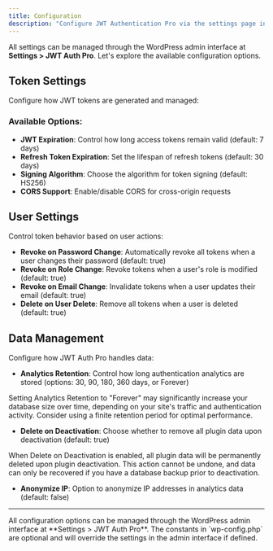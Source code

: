 ```yaml
---
title: Configuration
description: "Configure JWT Authentication Pro via the settings page in WordPress"
---
```


All settings can be managed through the WordPress admin interface at **Settings > JWT Auth Pro**. Let's explore the available configuration options.

## Token Settings

Configure how JWT tokens are generated and managed:

### Available Options:

- **JWT Expiration**: Control how long access tokens remain valid (default: 7 days)
- **Refresh Token Expiration**: Set the lifespan of refresh tokens (default: 30 days)
- **Signing Algorithm**: Choose the algorithm for token signing (default: HS256)
- **CORS Support**: Enable/disable CORS for cross-origin requests

## User Settings

Control token behavior based on user actions:

- **Revoke on Password Change**: Automatically revoke all tokens when a user changes their password (default: true)
- **Revoke on Role Change**: Revoke tokens when a user's role is modified (default: true)
- **Revoke on Email Change**: Invalidate tokens when a user updates their email (default: true)
- **Delete on User Delete**: Remove all tokens when a user is deleted (default: true)

## Data Management

Configure how JWT Auth Pro handles data:

- **Analytics Retention**: Control how long authentication analytics are stored (options: 30, 90, 180, 360 days, or Forever)

<Warning>
  Setting Analytics Retention to "Forever" may significantly increase your database size over time, depending on your site's traffic and authentication activity. Consider using a finite retention period for optimal performance.
</Warning>

- **Delete on Deactivation**: Choose whether to remove all plugin data upon deactivation (default: true)

<Warning>
  When Delete on Deactivation is enabled, all plugin data will be permanently deleted upon plugin deactivation. This action cannot be undone, and data can only be recovered if you have a database backup prior to deactivation.
</Warning>

- **Anonymize IP**: Option to anonymize IP addresses in analytics data (default: false)

---

<Note>
  All configuration options can be managed through the WordPress admin interface at **Settings > JWT Auth Pro**. The constants in `wp-config.php` are optional and will override the settings in the admin interface if defined.
</Note>
